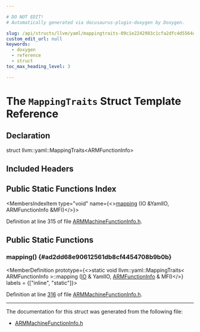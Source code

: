 ```yaml
---

# DO NOT EDIT!
# Automatically generated via docusaurus-plugin-doxygen by Doxygen.

slug: /api/structs/llvm/yaml/mappingtraits-09c1e2242983c1cfa2dfc4d5564c025c
custom_edit_url: null
keywords:
  - doxygen
  - reference
  - struct
toc_max_heading_level: 3

---
```





# The `MappingTraits` Struct Template Reference

<DoxygenPage pluginConfig={pluginConfig}>



## Declaration

<CodeBlock>struct llvm::yaml::MappingTraits&lt;ARMFunctionInfo&gt;</CodeBlock>

## Included Headers

<IncludesList>
<IncludesListItem
  filePath="Target/ARM/ARMMachineFunctionInfo.h"
  permalink="/docs/api/files/lib/lib/target/lib/target/arm/armmachinefunctioninfo-h"
  isLocal="true" />
</IncludesList>

## Public Static Functions Index

<MembersIndex>

<MembersIndexItem
  type="void"
  name={<><a href="#ad2dd68e90612561db8cf4454708b9b0b">mapping</a> (IO &amp;YamlIO, ARMFunctionInfo &amp;MFI)</>}>
</MembersIndexItem>

</MembersIndex>


Definition at line 315 of file <a href="/docs/api/files/lib/lib/target/lib/target/arm/armmachinefunctioninfo-h">ARMMachineFunctionInfo.h</a>.

<SectionDefinition>

## Public Static Functions

### mapping() {#ad2dd68e90612561db8cf4454708b9b0b}

<MemberDefinition
  prototype={<>static void llvm::yaml::MappingTraits&lt; ARMFunctionInfo &gt;::mapping (<a href="/docs/api/classes/llvm/yaml/io">IO</a> &amp; YamlIO, <a href="/docs/api/structs/llvm/yaml/armfunctioninfo">ARMFunctionInfo</a> &amp; MFI)</>}
  labels = {["inline", "static"]}>

Definition at line <a href="/docs/api/files/lib/lib/target/lib/target/arm/armmachinefunctioninfo-h/#l00316">316</a> of file <a href="/docs/api/files/lib/lib/target/lib/target/arm/armmachinefunctioninfo-h">ARMMachineFunctionInfo.h</a>.
</MemberDefinition>

</SectionDefinition>

<hr/>

The documentation for this struct was generated from the following file:

<ul>
<li><a href="/docs/api/files/lib/lib/target/lib/target/arm/armmachinefunctioninfo-h">ARMMachineFunctionInfo.h</a></li>
</ul>

</DoxygenPage>
